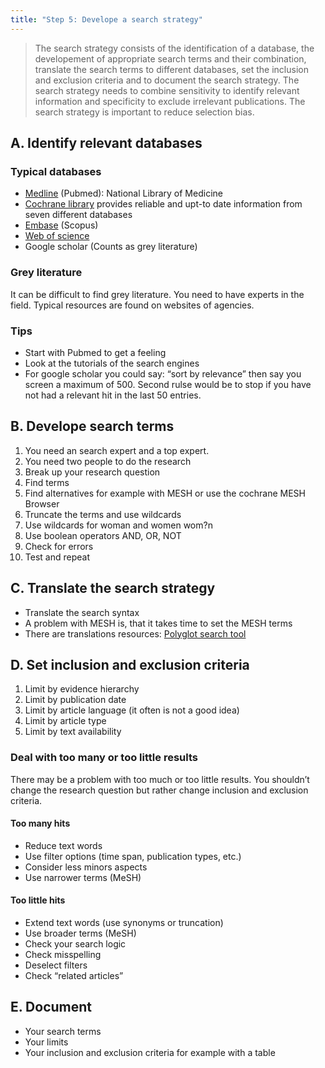 ```yaml
---
title: "Step 5: Develope a search strategy"
---
```


> The search strategy consists of the identification of a database, the developement of appropriate search terms and their combination, translate the search terms to different databases, set the inclusion and exclusion criteria and to document the search strategy. The search strategy needs to combine sensitivity to identify relevant information and specificity to exclude irrelevant publications. The search strategy is important to reduce selection bias.


## A. Identify relevant databases
### Typical databases
- [Medline](https://www.nlm.nih.gov/medline/medline_overview.html) (Pubmed): National Library of Medicine
- [Cochrane library](https://www.cochranelibrary.com/) provides reliable and upt-to date information from seven different databases
- [Embase](https://www.elsevier.com/products/embase) (Scopus)
- [Web of science](https://clarivate.com/products/scientific-and-academic-research/research-discovery-and-workflow-solutions/webofscience-platform/)
- Google scholar (Counts as grey literature)

### Grey literature
It can be difficult to find grey literature. You need to have experts in the field. Typical resources are found on websites of agencies. 

### Tips
- Start with Pubmed to get a feeling
- Look at the tutorials of the search engines 
- For google scholar you could say: "sort by relevance" then say you screen a maximum of 500. Second rulse would be to stop if you have not had a relevant hit in the last 50 entries.


## B. Develope search terms
1. You need an search expert and a top expert. 
1. You need two people to do the research
1. Break up your research question
1. Find terms 
1. Find alternatives for example with MESH or use the cochrane MESH Browser
1. Truncate the terms and use wildcards
1. Use wildcards for woman and women wom?n
1. Use boolean operators AND, OR, NOT
1. Check for errors
1. Test and repeat


## C. Translate the search strategy
-   Translate the search syntax
-   A problem with MESH is, that it takes time to set the MESH terms
-   There are translations resources: [Polyglot search tool](https://sr-accelerator.com/#/replicant)

## D. Set inclusion and exclusion criteria
1. Limit by evidence hierarchy
1. Limit by publication date
1. Limit by article language (it often is not a good idea)
1. Limit by article type
1. Limit by text availability


### Deal with too many or too little results
There may be a problem with too much or too little results. You shouldn't change the research question but rather change inclusion and exclusion criteria. 


#### Too many hits
- Reduce text words
- Use filter options (time span,
publication types, etc.)
- Consider less minors aspects
- Use narrower terms (MeSH)

#### Too little hits
- Extend text words (use synonyms or
truncation)
- Use broader terms (MeSH)
- Check your search logic
- Check misspelling
- Deselect filters
- Check "related articles"


## E. Document
- Your search terms
- Your limits
- Your inclusion and exclusion criteria for example with a table


